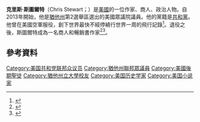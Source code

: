 '''克里斯·斯圖爾特'''（Chris Stewart；{{bd|1960年|7月15日}}）是[[美國|美國]]的一位作家、商人、政治人物。自2013年開始，他是[[猶他州|猶他州]]第2選舉區選出的美國眾議院議員。他的黨籍是[[共和黨_(美國)|共和黨]]。他曾在美國空軍服役，創下世界最快不經停繞行世界一周的飛行記錄<ref>{{cite news| url = http://www.nytimes.com/2011/07/03/books/review/InsideList-t.html| title = Inside the List| year = 2011| publisher = The New York Times| accessdate = November 11, 2011| archive-date = 2018-12-06| archive-url = https://web.archive.org/web/20181206111609/https://www.nytimes.com/2011/07/03/books/review/InsideList-t.html| dead-url = no}}</ref>。退役之後，斯圖爾特成為一名商人和暢銷書作家<ref>{{cite web| first = Chris| last = Stewart| url = http://www.shadowmountain.com/products-page/nonfiction/seven-miracles-that-saved-america/| title = Seven Miracles That Saved America| publisher = Shadow Mountain| year = 2009| accessdate = November 11, 2011| deadurl = yes| archiveurl = https://archive.is/20120911102737/http://www.shadowmountain.com/products-page/nonfiction/seven-miracles-that-saved-america/| archivedate = 2012年9月11日}}</ref><ref>{{cite web| first = Chris| last = Stewart| url = http://www.shadowmountain.com/products-page/new-releases/the-miracle-of-freedom-7-tipping-points-that-saved-the-world/| title = The Miracle of Freedom: Seven Tipping Points That Saved the World| year = 2011| publisher = Shadow Mountain| accessdate = November 11, 2011| deadurl = yes| archiveurl = https://web.archive.org/web/20111110061954/http://www.shadowmountain.com/products-page/new-releases/the-miracle-of-freedom-7-tipping-points-that-saved-the-world/| archivedate = 2011年11月10日}}</ref>。
== 參考資料 ==
{{reflist}}

{{DEFAULTSORT: Stewart, Chris}}
[[Category:美国共和党联邦众议员|Category:美国共和党联邦众议员]]
[[Category:猶他州聯邦眾議員|Category:猶他州聯邦眾議員]]
[[Category:美國後期聖徒|Category:美國後期聖徒]]
[[Category:猶他州立大學校友|Category:猶他州立大學校友]]
[[Category:美国历史学家|Category:美国历史学家]]
[[Category:美国小说家|Category:美国小说家]]
{{美国政治人物小作品}}